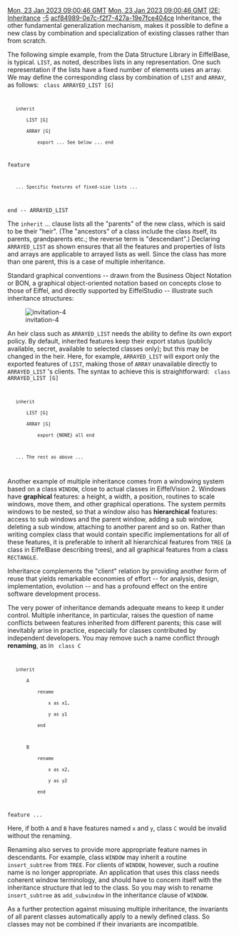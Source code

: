 [[Property:modification_date|Mon, 23 Jan 2023 09:00:46 GMT]]
[[Property:publication_date|Mon, 23 Jan 2023 09:00:46 GMT]]
[[Property:title|I2E: Inheritance]]
[[Property:weight|-5]]
[[Property:uuid|acf84989-0e7c-f2f7-427a-19e7fce404ce]]
Inheritance, the other fundamental generalization mechanism, makes it possible to define a new class by combination and specialization of existing classes rather than from scratch. 

The following simple example, from the Data Structure Library in EiffelBase, is typical. <code>LIST</code>, as noted, describes lists in any representation. One such representation if the lists have a fixed number of elements uses an array. We may define the corresponding class by combination of <code>LIST</code> and <code>ARRAY</code>, as follows: 
<code>
class ARRAYED_LIST [G]
    inherit
        LIST [G]
        ARRAY [G]
            export ... See below ... end

feature
    ... Specific features of fixed-size lists ...

end -- ARRAYED_LIST
</code>

The <code>inherit</code> ... clause lists all the "parents" of the new class, which is said to be their "heir". (The "ancestors" of a class include the class itself, its parents, grandparents etc.; the reverse term is "descendant".) Declaring <code>ARRAYED_LIST</code> as shown ensures that all the features and properties of lists and arrays are applicable to arrayed lists as well. Since the class has more than one parent, this is a case of multiple inheritance. 

Standard graphical conventions -- drawn from the Business Object Notation or BON, a graphical object-oriented notation based on concepts close to those of Eiffel, and directly supported by EiffelStudio -- illustrate such inheritance structures:


[[Image:invitation-4]]  


An heir class such as <code>ARRAYED_LIST</code> needs the ability to define its own export policy. By default, inherited features keep their export status (publicly available, secret, available to selected classes only); but this may be changed in the heir. Here, for example, <code>ARRAYED_LIST</code> will export only the exported features of <code>LIST</code>, making those of <code>ARRAY</code> unavailable directly to <code>ARRAYED_LIST</code> 's clients. The syntax to achieve this is straightforward: 
<code>
class ARRAYED_LIST [G]
    inherit
        LIST [G]
        ARRAY [G]
            export {NONE} all end

    ... The rest as above ...
</code>

Another example of multiple inheritance comes from a windowing system based on a class <code>WINDOW</code>, close to actual classes in EiffelVision 2. Windows have '''graphical''' features: a height, a width, a position, routines to scale windows, move them, and other graphical operations. The system permits windows to be nested, so that a window also has '''hierarchical''' features: access to sub windows and the parent window, adding a sub window, deleting a sub window, attaching to another parent and so on. Rather than writing complex class that would contain specific implementations for all of these features, it is preferable to inherit all hierarchical features from <code>TREE</code> (a class in EiffelBase describing trees), and all graphical features from a class <code>RECTANGLE</code>. 

Inheritance complements the "client" relation by providing another form of reuse that yields remarkable economies of effort -- for analysis, design, implementation, evolution -- and has a profound effect on the entire software development process. 

The very power of inheritance demands adequate means to keep it under control. Multiple inheritance, in particular, raises the question of name conflicts between features inherited from different parents; this case will inevitably arise in practice, especially for classes contributed by independent developers. You may remove such a name conflict through '''renaming''', as in 
<code>
class C
    inherit
        A
            rename
                x as x1,
                y as y1
            end

        B
            rename
                x as x2,
                y as y2
            end

feature ...
</code>

Here, if both <code>A</code> and <code>B</code> have features named <code>x</code> and <code>y</code>, class <code>C</code> would be invalid without the renaming. 

Renaming also serves to provide more appropriate feature names in descendants. For example, class <code>WINDOW</code> may inherit a routine <code>insert_subtree</code> from <code>TREE</code>. For clients of <code>WINDOW</code>, however, such a routine name is no longer appropriate. An application that uses this class needs coherent window terminology, and should have to concern itself with the inheritance structure that led to the class. So you may wish to rename <code>insert_subtree</code> as <code>add_subwindow</code> in the inheritance clause of <code>WINDOW</code>. 

As a further protection against misusing multiple inheritance, the invariants of all parent classes automatically apply to a newly defined class. So classes may not be combined if their invariants are incompatible. 




